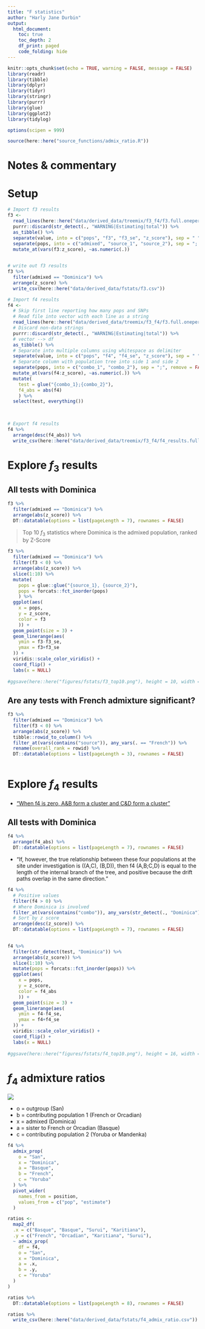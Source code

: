 ```yaml
---
title: "F statistics"
author: "Harly Jane Durbin"
output:
  html_document:
    toc: true
    toc_depth: 2
    df_print: paged
    code_folding: hide
---
```


```r
knitr::opts_chunk$set(echo = TRUE, warning = FALSE, message = FALSE)
library(readr)
library(tibble)
library(dplyr)
library(tidyr)
library(stringr)
library(purrr)
library(glue)
library(ggplot2)
library(tidylog)

options(scipen = 999)

source(here::here("source_functions/admix_ratio.R"))
```

# Notes & commentary


# Setup

```r

# Import f3 results
f3 <-
  read_lines(here::here("data/derived_data/treemix/f3_f4/f3.full.onepercent.txt"), skip = 1) %>%
  purrr::discard(str_detect(., "WARNING|Estimating|total")) %>% 
  as_tibble() %>% 
  separate(value, into = c("pops", "f3", "f3_se", "z_score"), sep = " ") %>% 
  separate(pops, into = c("admixed", "source_1", "source_2"), sep = ";|,") %>% 
  mutate_at(vars(f3:z_score), ~as.numeric(.))
  
```


```r
# write out f3 results
f3 %>% 
  filter(admixed == "Dominica") %>% 
  arrange(z_score) %>% 
  write_csv(here::here("data/derived_data/fstats/f3.csv"))
```

```r
# Import f4 results
f4 <-
  # Skip first line reporting how many pops and SNPs
  # Read file into vector with each line as a string
  read_lines(here::here("data/derived_data/treemix/f3_f4/f3.full.onepercent.txt"), skip = 1) %>%
  # Discard non-data strings
  purrr::discard(str_detect(., "WARNING|Estimating|total")) %>% 
  # vector --> df
  as_tibble() %>% 
  # Separate into multiple columns using whitespace as delimiter
  separate(value, into = c("pops", "f4", "f4_se", "z_score"), sep = " ") %>% 
  # Separate column with population tree into side 1 and side 2
  separate(pops, into = c("combo_1", "combo_2"), sep = ";", remove = FALSE) %>% 
  mutate_at(vars(f4:z_score), ~as.numeric(.)) %>% 
  mutate(
    test = glue("{combo_1};{combo_2}"),
    f4_abs = abs(f4)
    ) %>% 
  select(test, everything())
  
  
```

```r
# Export f4 results
f4 %>% 
  arrange(desc(f4_abs)) %>% 
  write_csv(here::here("data/derived_data/treemix/f3_f4/f4_results.full.onepercent.csv"))
```


# Explore $f_3$ results

## All tests with Dominica

```r
f3 %>% 
  filter(admixed == "Dominica") %>% 
  arrange(abs(z_score)) %>% 
  DT::datatable(options = list(pageLength = 7), rownames = FALSE)
```

> Top 10 $f_3$ statistics where Dominica is the admixed population, ranked by Z-Score

```r

f3 %>% 
  filter(admixed == "Dominica") %>% 
  filter(f3 < 0) %>% 
  arrange(abs(z_score)) %>% 
  slice(1:10) %>% 
  mutate(
    pops = glue::glue("{source_1}, {source_2}"),
    pops = forcats::fct_inorder(pops)
    ) %>% 
  ggplot(aes(
    x = pops,
    y = z_score, 
    color = f3
    )) +
  geom_point(size = 3) +
  geom_linerange(aes(
    ymin = f3-f3_se,
    ymax = f3+f3_se
  )) +
  viridis::scale_color_viridis() +
  coord_flip() +
  labs(x = NULL)
    
#ggsave(here::here("figures/fstats/f3_top10.png"), height = 10, width = 8)
```

## Are any tests with French admixture significant? 

```r
f3 %>% 
  filter(admixed == "Dominica") %>% 
  filter(f3 < 0) %>% 
  arrange(abs(z_score)) %>% 
  tibble::rowid_to_column() %>% 
  filter_at(vars(contains("source")), any_vars(. == "French")) %>% 
  rename(overall_rank = rowid) %>% 
  DT::datatable(options = list(pageLength = 3), rownames = FALSE)
  
```




# Explore $f_4$ results

* ["When f4 is zero, A&B form a cluster and C&D form a cluster"](https://digitalcommons.wayne.edu/cgi/viewcontent.cgi?article=1113&context=humbiol_preprints)

## All tests with Dominica

```r
f4 %>% 
  arrange(f4_abs) %>% 
  DT::datatable(options = list(pageLength = 7), rownames = FALSE)
```

* "If, however, the true relationship between these four populations at the site under investigation is ((A,C), (B,D)), then f4 (A,B;C,D) is equal to the length of the internal branch of the tree, and positive because the drift paths overlap in the same direction."

```r
f4 %>% 
  # Positive values
  filter(f4 > 0) %>% 
  # Where Dominica is involved
  filter_at(vars(contains("combo")), any_vars(str_detect(., "Dominica"))) %>% 
  # Sort by z score
  arrange(desc(z_score)) %>% 
  DT::datatable(options = list(pageLength = 7), rownames = FALSE)
  
```

```r

f4 %>% 
  filter(str_detect(test, "Dominica")) %>% 
  arrange(abs(z_score)) %>% 
  slice(1:10) %>% 
  mutate(pops = forcats::fct_inorder(pops)) %>% 
  ggplot(aes(
    x = pops,
    y = z_score, 
    color = f4_abs
    )) +
  geom_point(size = 3) +
  geom_linerange(aes(
    ymin = f4-f4_se,
    ymax = f4+f4_se
  )) +
  viridis::scale_color_viridis() +
  coord_flip() +
  labs(x = NULL)
    
#ggsave(here::here("figures/fstats/f4_top10.png"), height = 16, width = 10)
```

# $f_4$ admixture ratios

![](../data/raw_data/f4.png)

* o = outgroup (San)
* b = contributing population 1 (French or Orcadian)
* x = admixed (Dominica)
* a = sister to French or Orcadian (Basque)
* c = contributing population 2 (Yoruba or Mandenka)

```r
f4 %>% 
  admix_prop(
    o = "San",
    x = "Dominica",
    a = "Basque",
    b = "French",
    c = "Yoruba"
  ) %>% 
  pivot_wider(
    names_from = position, 
    values_from = c("pop", "estimate")
  )

```


```r
ratios <-
  map2_df(
  .x = c("Basque", "Basque", "Surui", "Karitiana"),
  .y = c("French", "Orcadian", "Karitiana", "Surui"),
  ~ admix_prop(
    df = f4,
    o = "San",
    x = "Dominica",
    a = .x,
    b = .y,
    c = "Yoruba"
  )
) 

ratios %>% 
  DT::datatable(options = list(pageLength = 8), rownames = FALSE)
```

```r
ratios %>% 
  write_csv(here::here("data/derived_data/fstats/f4_admix_ratio.csv"))
```



